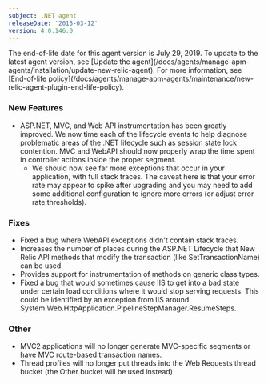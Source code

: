 ```yaml
---
subject: .NET agent
releaseDate: '2015-03-12'
version: 4.0.146.0
---
```


<Callout variant="important">
  The end-of-life date for this agent version is July 29, 2019. To update to the latest agent version, see [Update the agent](/docs/agents/manage-apm-agents/installation/update-new-relic-agent). For more information, see [End-of-life policy](/docs/agents/manage-apm-agents/maintenance/new-relic-agent-plugin-end-life-policy).
</Callout>

### New Features

* ASP.NET, MVC, and Web API instrumentation has been greatly improved. We now time each of the lifecycle events to help diagnose problematic areas of the .NET lifecycle such as session state lock contention. MVC and WebAPI should now properly wrap the time spent in controller actions inside the proper segment.
  * We should now see far more exceptions that occur in your application, with full stack traces. The caveat here is that your error rate may appear to spike after upgrading and you may need to add some additional configuration to ignore more errors (or adjust error rate thresholds).

### Fixes

* Fixed a bug where WebAPI exceptions didn't contain stack traces.
* Increases the number of places during the ASP.NET Lifecycle that New Relic API methods that modify the transaction (like SetTransactionName) can be used.
* Provides support for instrumentation of methods on generic class types.
* Fixed a bug that would sometimes cause IIS to get into a bad state under certain load conditions where it would stop serving requests. This could be identified by an exception from IIS around System.Web.HttpApplication.PipelineStepManager.ResumeSteps.

### Other

* MVC2 applications will no longer generate MVC-specific segments or have MVC route-based transaction names.
* Thread profiles will no longer put threads into the Web Requests thread bucket (the Other bucket will be used instead)
